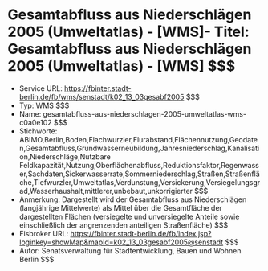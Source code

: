 # Gesamtabfluss aus Niederschlägen 2005 (Umweltatlas) - [WMS]- Titel: Gesamtabfluss aus Niederschlägen 2005 (Umweltatlas) - [WMS] $$$
- Service URL: https://fbinter.stadt-berlin.de/fb/wms/senstadt/k02_13_03gesabf2005 $$$
- Typ: WMS $$$
- Name: gesamtabfluss-aus-niederschlagen-2005-umweltatlas-wms-c0a0e102 $$$
- Stichworte: ABIMO,Berlin,Boden,Flachwurzler,Flurabstand,Flächennutzung,Geodaten,Gesamtabfluss,Grundwasserneubildung,Jahresniederschlag,Kanalisation,Niederschläge,Nutzbare Feldkapazität,Nutzung,Oberflächenabfluss,Reduktionsfaktor,Regenwasser,Sachdaten,Sickerwasserrate,Sommerniederschlag,Straßen,Straßenfläche,Tiefwurzler,Umweltatlas,Verdunstung,Versickerung,Versiegelungsgrad,Wasserhaushalt,mittlerer,unbebaut,unkorrigierter $$$
- Anmerkung: Dargestellt wird der Gesamtabfluss aus Niederschlägen (langjährige Mittelwerte) als Mittel über die Gesamtfläche der dargestellten Flächen (versiegelte und unversiegelte Anteile sowie einschließlich der angrenzenden anteiligen Straßenfläche) $$$
- Fisbroker URL: https://fbinter.stadt-berlin.de/fb/index.jsp?loginkey=showMap&mapId=k02_13_03gesabf2005@senstadt $$$
- Autor: Senatsverwaltung für Stadtentwicklung, Bauen und Wohnen Berlin $$$
